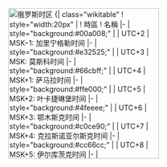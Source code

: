 [[File:Map_of_Russia_-_Time_Zones_(2016).svg|300px|thumb|right|'''[[俄罗斯时区]]'''<br/>
{| class="wikitable"
! style="width:20px" |
! 時區
! 名稱
|-
| style="background:#00a008;" |
| [[UTC+2]]
| MSK−1:&nbsp;[[加里宁格勒时间]]
|-
| style="background:#e32525;" |
| [[UTC+3]]
| MSK:{{0|+1}}&nbsp;[[莫斯科时间]]
|-
| style="background:#66cbff;" |
| [[UTC+4]]
| MSK+1:&nbsp;[[萨马拉时间]]
|-
| style="background:#ffe000;" |
| [[UTC+5]]
| MSK+2:&nbsp;[[叶卡捷琳堡时间]]
|-
| style="background:#4feeee;" |
| [[UTC+6]]
| MSK+3:&nbsp;[[鄂木斯克时间]]
|-
| style="background:#c0ce90;" |
| [[UTC+7]]
| MSK+4:&nbsp;[[克拉斯诺亚尔斯克时间]]
|-
| style="background:#cc66cc;" |
| [[UTC+8]]
| MSK+5:&nbsp;[[伊尔库茨克时间]]
|-
| style="background:#4466cc;" |
| [[UTC+9]]
| MSK+6:&nbsp;[[雅库茨克时间]]
|-
| style="background:#b1f940;" |
| [[UTC+10]]
| MSK+7:&nbsp;[[海参崴时间]]
|-
| style="background:#ffa060;" |
| [[UTC+11]]
| MSK+8:&nbsp;[[馬加丹時間]]
|-
| style="background:#b00000;" |
| [[UTC+12]]
| MSK+9:&nbsp;[[堪察加时间]]
|}
]]
<noinclude>
[[Category:Time zones templates|{{PAGENAME}}]]

</noinclude>